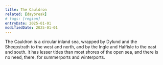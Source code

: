 ```yaml
---
title: The Cauldron
related: [daybreak]
# tags: [region]
entryDate: 2025-01-01
modifiedDate: 2025-01-01
---
```


The Cauldron is a circular inland sea, wrapped by Dylund and the Sheepstrath to the west and north, and by the Ingle and Halfisle to the east and south. It has lesser tides than most shores of the open sea, and there is no need, there, for summerports and winterports.